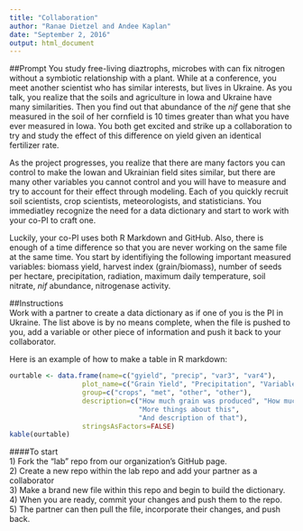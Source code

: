 ```yaml
---
title: "Collaboration"
author: "Ranae Dietzel and Andee Kaplan"
date: "September 2, 2016"
output: html_document
---
```


##Prompt
You study free-living diaztrophs, microbes with can fix nitrogen without a symbiotic relationship with a plant. While at a conference, you meet another scientist who has similar interests, but lives in Ukraine. As you talk, you realize that the soils and agriculture in Iowa and Ukraine have many similarities. Then you find out that abundance of the *nif* gene that she measured in the soil of her cornfield is 10 times greater than what you have ever measured in Iowa. You both get excited and strike up a collaboration to try and study the effect of this difference on yield given an identical fertilizer rate.  

As the project progresses, you realize that there are many factors you can control to make the Iowan and Ukrainian field sites similar, but there are many other variables you cannot control and you will have to measure and try to account for their effect through modeling. Each of you quickly recruit soil scientists, crop scientists, meteorologists, and statisticians. You immediatley recognize the need for a data dictionary and start to work with your co-PI to craft one. 

Luckily, your co-PI uses both R Markdown and GitHub.  Also, there is enough of a time difference so that you are never working on the same file at the same time. You start by identifiying the following important measured variables: biomass yield, harvest index (grain/biomass), number of seeds per hectare, precipitation, radiation, maximum daily temperature, soil nitrate, *nif* abundance, nitrogenase activity.  

##Instructions  
Work with a partner to create a data dictionary as if one of you is the PI in Ukraine. The list above is by no means complete, when the file is pushed to you, add a variable or other piece of information and push it back to your collaborator.  

Here is an example of how to make a table in R markdown:  


```r
ourtable <- data.frame(name=c("gyield", "precip", "var3", "var4"),
                  plot_name=c("Grain Yield", "Precipitation", "Variable 3", "Variable 4"),
                  group=c("crops", "met", "other", "other"),
                  description=c("How much grain was produced", "How much it rained during the growing season",
                                "More things about this",
                                "And description of that"),
                  stringsAsFactors=FALSE)
kable(ourtable)
```


####To start  
1) Fork the "lab" repo from our organization's GitHub page.  
2) Create a new repo within the lab repo and add your partner as a collaborator  
3) Make a brand new file within this repo and begin to build the dictionary.  
4) When you are ready, commit your changes and push them to the repo.  
5) The partner can then pull the file, incorporate their changes, and push back. 

